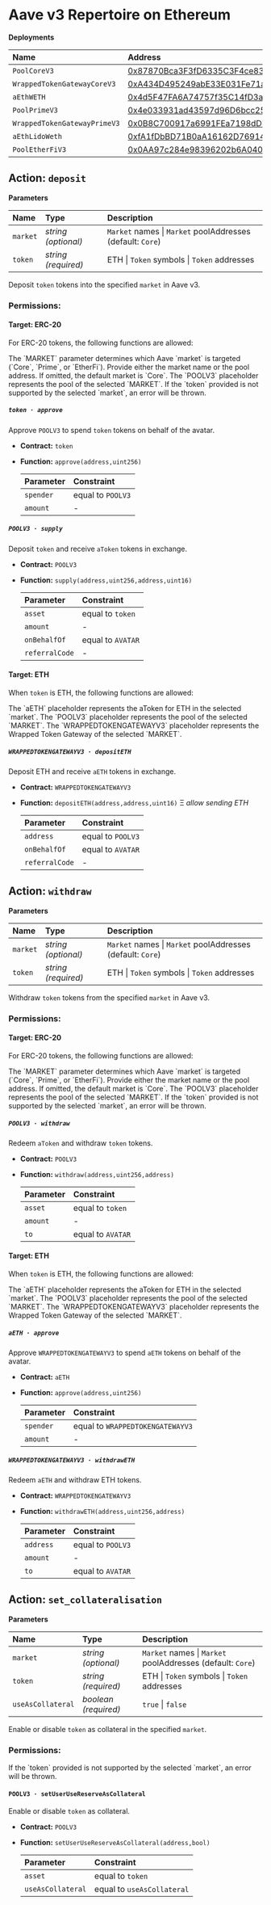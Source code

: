 
# Aave v3 Repertoire on Ethereum

**Deployments**

| Name                         | Address                                                                                                               |
| :--------------------------- | :-------------------------------------------------------------------------------------------------------------------- |
| `PoolCoreV3`                 | [0x87870Bca3F3fD6335C3F4ce8392D69350B4fA4E2](https://etherscan.io/address/0x87870Bca3F3fD6335C3F4ce8392D69350B4fA4E2) |
| `WrappedTokenGatewayCoreV3`  | [0xA434D495249abE33E031Fe71a969B81f3c07950D](https://etherscan.io/address/0xA434D495249abE33E031Fe71a969B81f3c07950D) |
| `aEthWETH`                   | [0x4d5F47FA6A74757f35C14fD3a6Ef8E3C9BC514E8](https://etherscan.io/address/0x4d5F47FA6A74757f35C14fD3a6Ef8E3C9BC514E8) |
| `PoolPrimeV3`                | [0x4e033931ad43597d96D6bcc25c280717730B58B1](https://etherscan.io/address/0x4e033931ad43597d96D6bcc25c280717730B58B1) |
| `WrappedTokenGatewayPrimeV3` | [0x0B8C700917a6991FEa7198dDFC80bc8962b5055D](https://etherscan.io/address/0x0B8C700917a6991FEa7198dDFC80bc8962b5055D) |
| `aEthLidoWeth`               | [0xfA1fDbBD71B0aA16162D76914d69cD8CB3Ef92da](https://etherscan.io/address/0xfA1fDbBD71B0aA16162D76914d69cD8CB3Ef92da) |
| `PoolEtherFiV3`              | [0x0AA97c284e98396202b6A04024F5E2c65026F3c0](https://etherscan.io/address/0x0AA97c284e98396202b6A04024F5E2c65026F3c0) |

## Action: `deposit`

**Parameters**

| Name     | Type                | Description                                                |
| :------- | :------------------ | :--------------------------------------------------------- |
| `market` | _string (optional)_ | `Market` names \| `Market` poolAddresses (default: `Core`) |
| `token`  | _string (required)_ | ETH \| `Token` symbols \| `Token` addresses                |

Deposit `token` tokens into the specified `market` in Aave v3.

### Permissions:

#### Target: ERC-20

For ERC-20 tokens, the following functions are allowed:

<Callout type="info">
  The `MARKET` parameter determines which Aave `market` is targeted (`Core`,
  `Prime`, or `EtherFi`). Provide either the market name or the pool address. If
  omitted, the default market is `Core`.
</Callout>
<Callout type="info">
  The `POOLV3` placeholder represents the pool of the selected `MARKET`.
</Callout>
<Callout type="error">
  If the `token` provided is not supported by the selected `market`, an error
  will be thrown.
</Callout>

##### `token · approve`

Approve `POOLV3` to spend `token` tokens on behalf of the avatar.

- **Contract:** `token`
- **Function:** `approve(address,uint256)`

  | Parameter | Constraint        |
  | :-------- | :---------------- |
  | `spender` | equal to `POOLV3` |
  | `amount`  | -                 |

##### `POOLV3 · supply`

Deposit `token` and receive `aToken` tokens in exchange.

- **Contract:** `POOLV3`
- **Function:** `supply(address,uint256,address,uint16)`

  | Parameter      | Constraint        |
  | :------------- | :---------------- |
  | `asset`        | equal to `token`  |
  | `amount`       | -                 |
  | `onBehalfOf`   | equal to `AVATAR` |
  | `referralCode` | -                 |

#### Target: ETH

When `token` is ETH, the following functions are allowed:

<Callout type="info">
  The `aETH` placeholder represents the aToken for ETH in the selected `market`.
</Callout>
<Callout type="info">
  The `POOLV3` placeholder represents the pool of the selected `MARKET`.
</Callout>
<Callout type="info">
  The `WRAPPEDTOKENGATEWAYV3` placeholder represents the Wrapped Token Gateway
  of the selected `MARKET`.
</Callout>

##### `WRAPPEDTOKENGATEWAYV3 · depositETH`

Deposit ETH and receive `aETH` tokens in exchange.

- **Contract:** `WRAPPEDTOKENGATEWAYV3`
- **Function:** `depositETH(address,address,uint16)` Ξ _allow sending ETH_

  | Parameter      | Constraint        |
  | :------------- | :---------------- |
  | `address`      | equal to `POOLV3` |
  | `onBehalfOf`   | equal to `AVATAR` |
  | `referralCode` | -                 |

## Action: `withdraw`

**Parameters**

| Name     | Type                | Description                                                |
| :------- | :------------------ | :--------------------------------------------------------- |
| `market` | _string (optional)_ | `Market` names \| `Market` poolAddresses (default: `Core`) |
| `token`  | _string (required)_ | ETH \| `Token` symbols \| `Token` addresses                |

Withdraw `token` tokens from the specified `market` in Aave v3.

### Permissions:

#### Target: ERC-20

For ERC-20 tokens, the following functions are allowed:

<Callout type="info">
  The `MARKET` parameter determines which Aave `market` is targeted (`Core`,
  `Prime`, or `EtherFi`). Provide either the market name or the pool address. If
  omitted, the default market is `Core`.
</Callout>
<Callout type="info">
  The `POOLV3` placeholder represents the pool of the selected `MARKET`.
</Callout>
<Callout type="error">
  If the `token` provided is not supported by the selected `market`, an error
  will be thrown.
</Callout>

##### `POOLV3 · withdraw`

Redeem `aToken` and withdraw `token` tokens.

- **Contract:** `POOLV3`
- **Function:** `withdraw(address,uint256,address)`

  | Parameter | Constraint        |
  | :-------- | :---------------- |
  | `asset`   | equal to `token`  |
  | `amount`  | -                 |
  | `to`      | equal to `AVATAR` |

#### Target: ETH

When `token` is ETH, the following functions are allowed:

<Callout type="info">
  The `aETH` placeholder represents the aToken for ETH in the selected `market`.
</Callout>
<Callout type="info">
  The `POOLV3` placeholder represents the pool of the selected `MARKET`.
</Callout>
<Callout type="info">
  The `WRAPPEDTOKENGATEWAYV3` placeholder represents the Wrapped Token Gateway
  of the selected `MARKET`.
</Callout>

##### `aETH · approve`

Approve `WRAPPEDTOKENGATEWAYV3` to spend `aETH` tokens on behalf of the avatar.

- **Contract:** `aETH`
- **Function:** `approve(address,uint256)`

  | Parameter | Constraint                       |
  | :-------- | :------------------------------- |
  | `spender` | equal to `WRAPPEDTOKENGATEWAYV3` |
  | `amount`  | -                                |

##### `WRAPPEDTOKENGATEWAYV3 · withdrawETH`

Redeem `aETH` and withdraw ETH tokens.

- **Contract:** `WRAPPEDTOKENGATEWAYV3`
- **Function:** `withdrawETH(address,uint256,address)`

  | Parameter | Constraint        |
  | :-------- | :---------------- |
  | `address` | equal to `POOLV3` |
  | `amount`  | -                 |
  | `to`      | equal to `AVATAR` |

## Action: `set_collateralisation`

**Parameters**

| Name              | Type                 | Description                                                |
| :---------------- | :------------------- | :--------------------------------------------------------- |
| `market`          | _string (optional)_  | `Market` names \| `Market` poolAddresses (default: `Core`) |
| `token`           | _string (required)_  | ETH \| `Token` symbols \| `Token` addresses                |
| `useAsCollateral` | _boolean (required)_ | `true` \| `false`                                          |

Enable or disable `token` as collateral in the specified `market`.

### Permissions:

<Callout type="error">
  If the `token` provided is not supported by the selected `market`, an error
  will be thrown.
</Callout>

#### `POOLV3 · setUserUseReserveAsCollateral`

Enable or disable `token` as collateral.

- **Contract:** `POOLV3`
- **Function:** `setUserUseReserveAsCollateral(address,bool)`

  | Parameter         | Constraint                 |
  | :---------------- | :------------------------- |
  | `asset`           | equal to `token`           |
  | `useAsCollateral` | equal to `useAsCollateral` |
